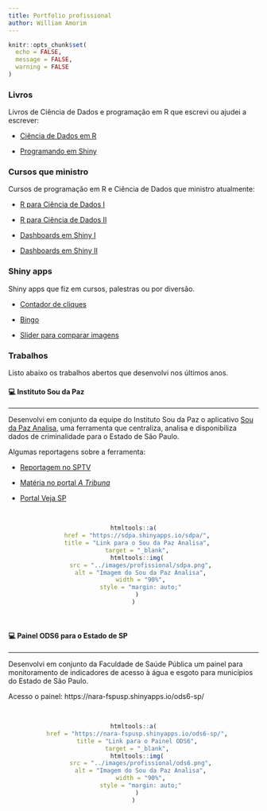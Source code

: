 ```yaml
---
title: Portfolio profissional
author: William Amorim
---
```


```r
knitr::opts_chunk$set(
  echo = FALSE,
  message = FALSE,
  warning = FALSE
)
```

### Livros

Livros de Ciência de Dados e programação em R que escrevi ou ajudei a escrever:

- [Ciência de Dados em R](https://livro.curso-r.com/)

- [Programando em Shiny](https://programando-em-shiny.curso-r.com/)


### Cursos que ministro

Cursos de programação em R e Ciência de Dados que ministro atualmente:

- [R para Ciência de Dados I](https://loja.curso-r.com/r-para-ciencia-de-dados-i.html)

- [R para Ciência de Dados II](https://loja.curso-r.com/r-para-ciencia-de-dados-ii.html)

- [Dashboards em Shiny I](https://loja.curso-r.com/construindo-dashboards-i.html)

- [Dashboards em Shiny II](https://loja.curso-r.com/construindo-dashboards-ii.html)


### Shiny apps

Shiny apps que fiz em cursos, palestras ou por diversão.

- [Contador de cliques](https://wamorim.shinyapps.io/contador-cliques/)

- [Bingo](https://wamorim.shinyapps.io/bingo/)

- [Slider para comparar imagens](https://wamorim.shinyapps.io/imagem-com-slider/)


### Trabalhos

Listo abaixo os trabalhos abertos que desenvolvi nos últimos anos.

#### &#128187; Instituto Sou da Paz
<hr>

Desenvolvi em conjunto da equipe do Instituto Sou da Paz o aplicativo [Sou da Paz Analisa](https://sdpa.shinyapps.io/sdpa/), uma ferramenta que centraliza, analisa e disponibiliza dados de criminalidade para o Estado de São Paulo.

Algumas reportagens sobre a ferramenta:

- [Reportagem no SPTV](https://g1.globo.com/sp/sao-paulo/noticia/2021/01/26/dez-delegacias-com-mais-registros-de-roubos-durante-a-pandemia-ficam-nas-zonas-sul-e-leste-de-sp.ghtml)

- [Matéria no portal *A Tribuna*](https://www.atribuna.com.br/cidades/plataforma-fornece-localiza%C3%A7%C3%A3o-de-%C3%ADndices-criminais-da-baixada-santista-1.139379)

- [Portal Veja SP](https://vejasp.abril.com.br/cidades/instituto-sou-da-paz-mapas-violencia-sp/)

<br>
<center>
```r
htmltools::a(
  href = "https://sdpa.shinyapps.io/sdpa/",
  title = "Link para o Sou da Paz Analisa",
  target = "_blank",
  htmltools::img(
    src = "../images/profissional/sdpa.png",
    alt = "Imagem do Sou da Paz Analisa",
    width = "90%",
    style = "margin: auto;"
  )
)
```
</center>
<br>

#### &#128187; Painel ODS6 para o Estado de SP
<hr>

Desenvolvi em conjunto da Faculdade de Saúde Pública um painel para monitoramento de indicadores de acesso à água e esgoto para municípios do Estado de São Paulo.

Acesso o painel: https://nara-fspusp.shinyapps.io/ods6-sp/

<br>
<center>
```r
htmltools::a(
  href = "https://nara-fspusp.shinyapps.io/ods6-sp/",
  title = "Link para o Painel ODS6",
  target = "_blank",
  htmltools::img(
    src = "../images/profissional/ods6.png",
    alt = "Imagem do Sou da Paz Analisa",
    width = "90%",
    style = "margin: auto;"
  )
)
```
</center>
<br>
